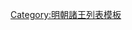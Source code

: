 {{ming|title=明朝河東國諸王|ed=河東國|head=[[正统 (年号)|正統]]十三年（[[1448年]]）封。|
{{ming/title}}
{{ming/list|河東昭靖王|[[朱鍾鏸]]|朱美圭、庶三子|[[1448年]]—[[1484年]]|正統十三年封。[[成化]]二十年薨。}}
{{ming/list|河東榮安王|[[朱奇淮]]|朱鍾鏸、嫡一子|[[1487年]]—[[1514年]]|成化二十三年襲封。[[正德 (明朝)|正德]]九年薨。}}
{{ming/list|河東恭憲王|[[朱表枋]]|朱奇淮、庶一子|追封|初封[[輔國將軍]]，加封[[鎮國將軍]]。正德五年卒。以子[[朱知炯]]襲封。追封王，諡恭憲。}}
{{ming/list|河東榮懿王|[[朱知炯]]|朱表枋、嫡一子|[[1518年]]—[[1564年]]|正德十三年以輔國將軍襲封。嘉靖四十三年薨。}}
{{ming/list|河東端穆王|[[朱新墤]]|朱知炯、嫡一子|[[1567年]]—[[1570年]]|[[隆庆 (明朝)|隆慶]]元年襲封。四年薨。}}
{{ming/list|河東安裕王|[[朱慎鍵]]|朱新墤、庶三子|[[1575年]]—[[1602年]]|隆慶五年以輔國將軍改封[[长子 (封号)|長子]]。[[萬曆]]三年襲封。三十年薨。}}
{{ming/list|河東王|[[朱敏淴]]|朱慎鍵、嫡一子|[[1605年]]—[[1606年]]|萬曆十一年封長子。三十三年襲封。薨。}}
{{ming/list|河東王|[[朱求杚]]|朱敏淴、嫡一子|[[1606年]]—？年|萬曆三十四年封長子，同年襲封。}}
}}<noinclude>
[[Category:明朝諸王列表模板]]
</noinclude>